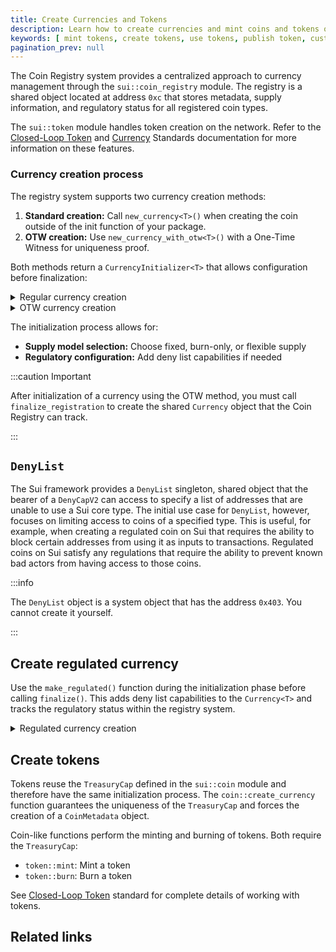 ```yaml
---
title: Create Currencies and Tokens
description: Learn how to create currencies and mint coins and tokens on the Sui network using legacy coin creation or the new Coin Registry system.
keywords: [ mint tokens, create tokens, use tokens, publish token, custom tokens, sui CLI, denylist, regulated coins, coin registry, currency registry ]
pagination_prev: null
---
```


The Coin Registry system provides a centralized approach to currency management through the `sui::coin_registry` module. The registry is a shared object located at address `0xc` that stores metadata, supply information, and regulatory status for all registered coin types.

The `sui::token` module handles token creation on the network. Refer to the [Closed-Loop Token](../../standards/closed-loop-token.mdx) and [Currency](../../standards/currency.mdx) Standards documentation for more information on these features.

### Currency creation process

The registry system supports two currency creation methods:

1. **Standard creation:** Call `new_currency<T>()` when creating the coin outside of the init function of your package.
2. **OTW creation:** Use `new_currency_with_otw<T>()` with a One-Time Witness for uniqueness proof.

Both methods return a `CurrencyInitializer<T>` that allows configuration before finalization:

<details>
<summary>
Regular currency creation
</summary>
<ImportContent source="examples/move/coin/sources/non_otw_currency.move" mode="code" />
</details>

<details>
<summary>
OTW currency creation
</summary>
<ImportContent source="examples/move/coin/sources/my_coin_new.move" mode="code" />
</details>

The initialization process allows for:

- **Supply model selection:** Choose fixed, burn-only, or flexible supply
- **Regulatory configuration:** Add deny list capabilities if needed

:::caution Important

After initialization of a currency using the OTW method, you must call `finalize_registration` to create the shared `Currency` object that the Coin Registry can track.

:::

## `DenyList`

The Sui framework provides a `DenyList` singleton, shared object that the bearer of a `DenyCapV2` can access to specify a list of addresses that are unable to use a Sui core type. The initial use case for `DenyList`, however, focuses on limiting access to coins of a specified type. This is useful, for example, when creating a regulated coin on Sui that requires the ability to block certain addresses from using it as inputs to transactions. Regulated coins on Sui satisfy any regulations that require the ability to prevent known bad actors from having access to those coins. 

:::info

The `DenyList` object is a system object that has the address `0x403`. You cannot create it yourself.

:::

## Create regulated currency

Use the `make_regulated()` function during the initialization phase before calling `finalize()`. This adds deny list capabilities to the `Currency<T>` and tracks the regulatory status within the registry system.

<details>
<summary>
Regulated currency creation
</summary>
<ImportContent source="examples/move/coin/sources/regcoin_new.move" mode="code" />
</details>

## Create tokens

Tokens reuse the `TreasuryCap` defined in the `sui::coin` module and therefore have the same initialization process. The `coin::create_currency` function guarantees the uniqueness of the `TreasuryCap` and forces the creation of a `CoinMetadata` object.

Coin-like functions perform the minting and burning of tokens. Both require the `TreasuryCap`:

- `token::mint`: Mint a token
- `token::burn`: Burn a token

See [Closed-Loop Token](../../standards/closed-loop-token.mdx) standard for complete details of working with tokens.

## Related links

<RelatedLink to="/guides/developer/coin/regulated.mdx" />
<RelatedLink to="/guides/developer/coin/loyalty.mdx" />
<RelatedLink to="/guides/developer/coin/in-game-token.mdx" />
<RelatedLink to="/concepts/sui-move-concepts/derived-objects.mdx" />
<RelatedLink href="https://move-book.com/programmability/one-time-witness.html" label="One Time Witness" desc="The Move Book documentation of the one time witness pattern. " />
